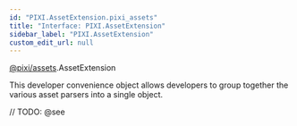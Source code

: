 ```yaml
---
id: "PIXI.AssetExtension.pixi_assets"
title: "Interface: PIXI.AssetExtension"
sidebar_label: "PIXI.AssetExtension"
custom_edit_url: null
---
```


[@pixi/assets](../modules/pixi_assets).AssetExtension


This developer convenience object allows developers to group together the various asset parsers into a single object.



// TODO: @see

        








  